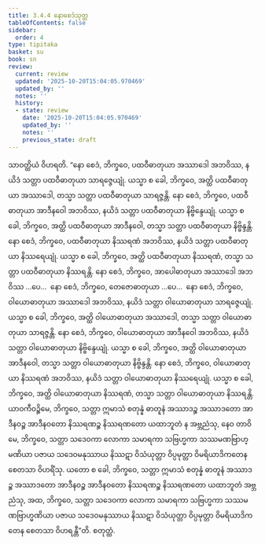 ```yaml
---
title: 3.4.4 နောစေဒံသုတ္တ
tableOfContents: false
sidebar:
  order: 4
type: tipitaka
basket: su
book: sn
review:
  current: review
  updated: '2025-10-20T15:04:05.970469'
  updated_by: ''
  notes: ''
  history:
  - state: review
    date: '2025-10-20T15:04:05.970469'
    updated_by: ''
    notes: ''
    previous_state: draft
---
```



<DynamicBreadcrumb />


<ReviewStatus review={frontmatter.review} showDetails={true} />

<HypothesisAnnotation frontmatter={frontmatter} />

<Division number="117" book="sn" e="ch" v="18" p="298">

<Paragraph number="799" book="sn">
သာဝတ္ထိယံ ဝိဟရတိ. “နော စေဒံ, ဘိက္ခဝေ, ပထဝီဓာတုယာ အဿာဒေါ အဘဝိဿ, နယိဒံ သတ္တာ ပထဝီဓာတုယာ သာရဇ္ဇေယျုံ. ယသ္မာ စ ခေါ, ဘိက္ခဝေ, အတ္ထိ ပထဝီဓာတုယာ အဿာဒေါ, တသ္မာ သတ္တာ ပထဝီဓာတုယာ သာရဇ္ဇန္တိ. နော စေဒံ, ဘိက္ခဝေ, ပထဝီဓာတုယာ အာဒီနဝေါ အဘဝိဿ, နယိဒံ သတ္တာ ပထဝီဓာတုယာ နိဗ္ဗိန္ဒေယျုံ. ယသ္မာ စ ခေါ, ဘိက္ခဝေ, အတ္ထိ ပထဝီဓာတုယာ အာဒီနဝေါ, တသ္မာ သတ္တာ ပထဝီဓာတုယာ နိဗ္ဗိန္ဒန္တိ. နော စေဒံ, ဘိက္ခဝေ, ပထဝီဓာတုယာ နိဿရဏံ အဘဝိဿ, နယိဒံ သတ္တာ ပထဝီဓာတုယာ နိဿရေယျုံ. ယသ္မာ စ ခေါ, ဘိက္ခဝေ, အတ္ထိ ပထဝီဓာတုယာ နိဿရဏံ, တသ္မာ သတ္တာ ပထဝီဓာတုယာ နိဿရန္တိ.
</Paragraph>

<Paragraph number="800" book="sn">
နော စေဒံ, ဘိက္ခဝေ, အာပေါဓာတုယာ အဿာဒေါ အဘဝိဿ …ပေ…  နော စေဒံ, ဘိက္ခဝေ, တေဇောဓာတုယာ …ပေ…  နော စေဒံ, ဘိက္ခဝေ, ဝါယောဓာတုယာ အဿာဒေါ အဘဝိဿ, နယိဒံ သတ္တာ ဝါယောဓာတုယာ သာရဇ္ဇေယျုံ. ယသ္မာ စ ခေါ, ဘိက္ခဝေ, အတ္ထိ ဝါယောဓာတုယာ အဿာဒေါ, တသ္မာ သတ္တာ ဝါယောဓာတုယာ သာရဇ္ဇန္တိ. နော စေဒံ, ဘိက္ခဝေ, ဝါယောဓာတုယာ အာဒီနဝေါ အဘဝိဿ, နယိဒံ သတ္တာ ဝါယောဓာတုယာ နိဗ္ဗိန္ဒေယျုံ. ယသ္မာ စ ခေါ, ဘိက္ခဝေ, အတ္ထိ ဝါယောဓာတုယာ အာဒီနဝေါ, တသ္မာ သတ္တာ ဝါယောဓာတုယာ နိဗ္ဗိန္ဒန္တိ. နော စေဒံ, ဘိက္ခဝေ, ဝါယောဓာတုယာ နိဿရဏံ အဘဝိဿ, နယိဒံ သတ္တာ ဝါယောဓာတုယာ နိဿရေယျုံ. ယသ္မာ စ ခေါ, ဘိက္ခဝေ, အတ္ထိ ဝါယောဓာတုယာ နိဿရဏံ, တသ္မာ သတ္တာ ဝါယောဓာတုယာ နိဿရန္တိ.
</Paragraph>

<Paragraph number="801" book="sn">
ယာဝကီဝဉ္စိမေ, ဘိက္ခဝေ, သတ္တာ ဣမာသံ စတုန္နံ ဓာတူနံ အဿာဒဉ္စ အဿာဒတော အာဒီနဝဉ္စ အာဒီနဝတော နိဿရဏဉ္စ နိဿရဏတော ယထာဘူတံ န အဗ္ဘညံသု, နေဝ တာဝိမေ, ဘိက္ခဝေ, သတ္တာ သဒေဝကာ လောကာ သမာရကာ သဗြဟ္မကာ သဿမဏဗြာဟ္မဏိယာ ပဇာယ သဒေဝမနုဿာယ နိဿဋာ ဝိသံယုတ္တာ ဝိပ္ပမုတ္တာ ဝိမရိယာဒိကတေန စေတသာ ဝိဟရိံသု.
</Paragraph>

<Paragraph number="802" book="sn">
ယတော စ ခေါ, ဘိက္ခဝေ, သတ္တာ ဣမာသံ စတုန္နံ ဓာတူနံ အဿာဒဉ္စ အဿာဒတော အာဒီနဝဉ္စ အာဒီနဝတော နိဿရဏဉ္စ နိဿရဏတော ယထာဘူတံ အဗ္ဘညံသု, အထ, ဘိက္ခဝေ, သတ္တာ သဒေဝကာ လောကာ သမာရကာ သဗြဟ္မကာ သဿမဏဗြာဟ္မဏိယာ ပဇာယ သဒေဝမနုဿာယ နိဿဋာ ဝိသံယုတ္တာ ဝိပ္ပမုတ္တာ ဝိမရိယာဒိကတေန စေတသာ ဝိဟရန္တီ”တိ.

</Paragraph>
</Division>

<Paragraph number="803" type="center" book="sn">
စတုတ္ထံ.
</Paragraph>